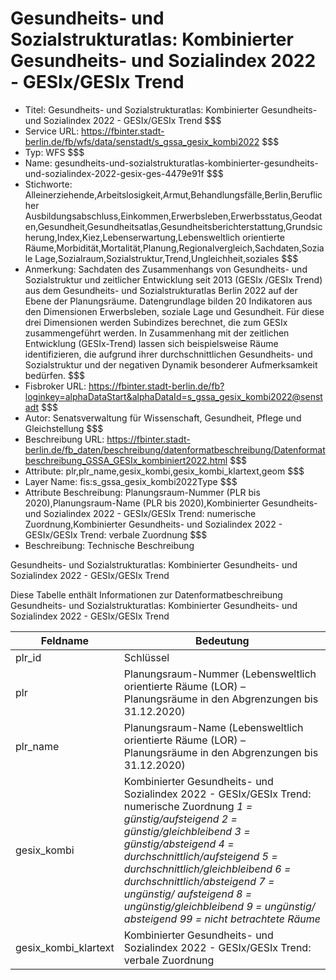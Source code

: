 # Gesundheits- und Sozialstrukturatlas: Kombinierter Gesundheits- und Sozialindex 2022 - GESIx/GESIx Trend
- Titel: Gesundheits- und Sozialstrukturatlas: Kombinierter Gesundheits- und Sozialindex 2022 - GESIx/GESIx Trend $$$
- Service URL: https://fbinter.stadt-berlin.de/fb/wfs/data/senstadt/s_gssa_gesix_kombi2022 $$$
- Typ: WFS $$$
- Name: gesundheits-und-sozialstrukturatlas-kombinierter-gesundheits-und-sozialindex-2022-gesix-ges-4479e91f $$$
- Stichworte: Alleinerziehende,Arbeitslosigkeit,Armut,Behandlungsfälle,Berlin,Beruflicher Ausbildungsabschluss,Einkommen,Erwerbsleben,Erwerbsstatus,Geodaten,Gesundheit,Gesundheitsatlas,Gesundheitsberichterstattung,Grundsicherung,Index,Kiez,Lebenserwartung,Lebensweltlich orientierte Räume,Morbidität,Mortalität,Planung,Regionalvergleich,Sachdaten,Soziale Lage,Sozialraum,Sozialstruktur,Trend,Ungleichheit,soziales $$$
- Anmerkung: Sachdaten des Zusammenhangs von Gesundheits- und Sozialstruktur und zeitlicher Entwicklung seit 2013  (GESIx /GESIx Trend) aus dem Gesundheits- und Sozialstrukturatlas Berlin 2022 auf der Ebene der Planungsräume. Datengrundlage bilden 20 Indikatoren aus den Dimensionen Erwerbsleben, soziale Lage und Gesundheit. Für diese drei Dimensionen werden Subindizes berechnet, die zum GESIx zusammengeführt werden. In Zusammenhang mit der zeitlichen Entwicklung (GESIx-Trend) lassen sich beispielsweise Räume identifizieren, die aufgrund ihrer durchschnittlichen Gesundheits- und Sozialstruktur und der negativen Dynamik besonderer Aufmerksamkeit bedürfen. $$$
- Fisbroker URL: https://fbinter.stadt-berlin.de/fb?loginkey=alphaDataStart&alphaDataId=s_gssa_gesix_kombi2022@senstadt $$$
- Autor: Senatsverwaltung für Wissenschaft, Gesundheit, Pflege und Gleichstellung $$$
- Beschreibung URL: https://fbinter.stadt-berlin.de/fb_daten/beschreibung/datenformatbeschreibung/Datenformatbeschreibung_GSSA_GESIx_kombiniert2022.html $$$
- Attribute: plr,plr_name,gesix_kombi,gesix_kombi_klartext,geom $$$
- Layer Name: fis:s_gssa_gesix_kombi2022Type $$$
- Attribute Beschreibung: Planungsraum-Nummer (PLR bis 2020),Planungsraum-Name (PLR bis 2020),Kombinierter Gesundheits- und Sozialindex 2022 - GESIx/GESIx Trend: numerische Zuordnung,Kombinierter Gesundheits- und Sozialindex 2022 - GESIx/GESIx Trend: verbale Zuordnung $$$
- Beschreibung: Technische Beschreibung 

Gesundheits- und Sozialstrukturatlas: Kombinierter Gesundheits- und Sozialindex 2022 - GESIx/GESIx Trend

Diese Tabelle enthält Informationen zur Datenformatbeschreibung Gesundheits- und Sozialstrukturatlas: Kombinierter Gesundheits- und Sozialindex 2022 - GESIx/GESIx Trend

| Feldname               | Bedeutung                                                                                                                                                                                                                                                                                                                                                                                                  |
| ---------------------- | ---------------------------------------------------------------------------------------------------------------------------------------------------------------------------------------------------------------------------------------------------------------------------------------------------------------------------------------------------------------------------------------------------------- |
| plr\_id                | Schlüssel                                                                                                                                                                                                                                                                                                                                                                                                  |
| plr                    | Planungsraum-Nummer (Lebensweltlich orientierte Räume (LOR) – Planungsräume in den Abgrenzungen bis 31.12.2020)                                                                                                                                                                                                                                                                                            |
| plr\_name              | Planungsraum-Name (Lebensweltlich orientierte Räume (LOR) – Planungsräume in den Abgrenzungen bis 31.12.2020)                                                                                                                                                                                                                                                                                              |
| gesix\_kombi           | Kombinierter Gesundheits- und Sozialindex 2022 - GESIx/GESIx Trend: numerische Zuordnung _1 = günstig/aufsteigend_ _2 = günstig/gleichbleibend_ _3 = günstig/absteigend_ _4 = durchschnittlich/aufsteigend_ _5 = durchschnittlich/gleichbleibend_ _6 = durchschnittlich/absteigend_ _7 = ungünstig/ aufsteigend_ _8 = ungünstig/gleichbleibend_ _9 = ungünstig/ absteigend_ _99 = nicht betrachtete Räume_ |
| gesix\_kombi\_klartext | Kombinierter Gesundheits- und Sozialindex 2022 - GESIx/GESIx Trend: verbale Zuordnung                                                                                                                                                                                                                                                                                                                      | $$$
